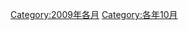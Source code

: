 {{Commonscat|October 2009}}

[[Category:2009年各月|Category:2009年各月]]
[[Category:各年10月|Category:各年10月]]